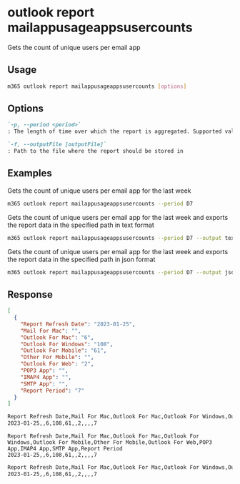 
# outlook report mailappusageappsusercounts

Gets the count of unique users per email app

## Usage

```sh
m365 outlook report mailappusageappsusercounts [options]
```

## Options

```md defintion-list
`-p, --period <period>`
: The length of time over which the report is aggregated. Supported values `D7,D30,D90,D180`

`-f, --outputFile [outputFile]`
: Path to the file where the report should be stored in
```

<Global />

## Examples

Gets the count of unique users per email app for the last week

```sh
m365 outlook report mailappusageappsusercounts --period D7
```

Gets the count of unique users per email app for the last week and exports the report data in the specified path in text format

```sh
m365 outlook report mailappusageappsusercounts --period D7 --output text > "mailappusageappsusercounts.txt"
```

Gets the count of unique users per email app for the last week and exports the report data in the specified path in json format

```sh
m365 outlook report mailappusageappsusercounts --period D7 --output json > "mailappusageappsusercounts.json"
```

## Response

<Tabs>
  <TabItem value="json" label="JSON">

  ```json
  [
    {
      "Report Refresh Date": "2023-01-25",
      "Mail For Mac": "",
      "Outlook For Mac": "6",
      "Outlook For Windows": "108",
      "Outlook For Mobile": "61",
      "Other For Mobile": "",
      "Outlook For Web": "2",
      "POP3 App": "",
      "IMAP4 App": "",
      "SMTP App": "",
      "Report Period": "7"
    }
  ]
  ```

  </TabItem>
  <TabItem value="text" label="Text">

  ```txt
  Report Refresh Date,Mail For Mac,Outlook For Mac,Outlook For Windows,Outlook For Mobile,Other For Mobile,Outlook For Web,POP3 App,IMAP4 App,SMTP App,Report Period
  2023-01-25,,6,108,61,,2,,,,7
  ```

  </TabItem>
  <TabItem value="csv" label="CSV">

  ```csv
  Report Refresh Date,Mail For Mac,Outlook For Mac,Outlook For Windows,Outlook For Mobile,Other For Mobile,Outlook For Web,POP3 App,IMAP4 App,SMTP App,Report Period
  2023-01-25,,6,108,61,,2,,,,7
  ```

  </TabItem>
  <TabItem value="md" label="Markdown">

  ```md
  Report Refresh Date,Mail For Mac,Outlook For Mac,Outlook For Windows,Outlook For Mobile,Other For Mobile,Outlook For Web,POP3 App,IMAP4 App,SMTP App,Report Period
  2023-01-25,,6,108,61,,2,,,,7
  ```

  </TabItem>
</Tabs>
